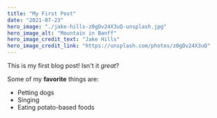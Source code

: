 ```yaml
---
title: "My First Post"
date: "2021-07-23"
hero_image: "./jake-hills-z0gDv24X3uQ-unsplash.jpg"
hero_image_alt: "Mountain in Banff"
hero_image_credit_text: "Jake Hills"
hero_image_credit_link: "https://unsplash.com/photos/z0gDv24X3uQ"
---
```


This is my first blog post! Isn't it _great_?

Some of my **favorite** things are:

- Petting dogs
- Singing
- Eating potato-based foods
